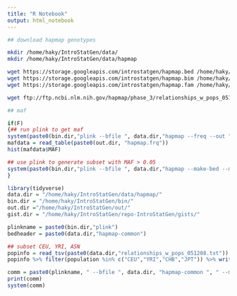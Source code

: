 ```yaml
---
title: "R Notebook"
output: html_notebook
---
```


```bash

## download hapmap genotypes

mkdir /home/haky/IntroStatGen/data/
mkdir /home/haky/IntroStatGen/data/hapmap

wget https://storage.googleapis.com/introstatgen/hapmap.bed /home/haky/IntroStatGen/data/hapmap
wget https://storage.googleapis.com/introstatgen/hapmap.bim /home/haky/IntroStatGen/data/hapmap
wget https://storage.googleapis.com/introstatgen/hapmap.fam /home/haky/IntroStatGen/data/hapmap

wget ftp://ftp.ncbi.nlm.nih.gov/hapmap/phase_3/relationships_w_pops_051208.txt /home/haky/IntroStatGen/data/hapmap/

## maf 

```

```r
if(F)
{## run plink to get maf
system(paste0(bin.dir,"plink --bfile ", data.dir,"hapmap --freq --out ",out.dir, "hapmap"))
mafdata = read_table(paste0(out.dir, "hapmap.frq"))
hist(mafdata$MAF)

## use plink to generate subset with MAF > 0.05
system(paste0(bin.dir,"plink --bfile ", data.dir,"hapmap --make-bed --maf 0.05 --chr 1-22 --out ",data.dir, "hapmap-common"))
}

```

```r
library(tidyverse)
data.dir = "/home/haky/IntroStatGen/data/hapmap/"
bin.dir = "/home/haky/IntroStatGen/bin/"
out.dir ="/home/haky/IntroStatGen/out/"
gist.dir = "/home/haky/IntroStatGen/repo-IntroStatGen/gists/"

```


```r

plinkname = paste0(bin.dir,"plink")
bedheader = paste0(data.dir,"hapmap-common")

## subset CEU, YRI, ASN
popinfo = read_tsv(paste0(data.dir,"relationships_w_pops_051208.txt"))
popinfo %>% filter(population %in% c("CEU","YRI","CHB","JPT")) %>% write_tsv(paste0(data.dir,"hapmap2.list.txt"))

comm = paste0(plinkname, " --bfile ", data.dir, "hapmap-common ", " --make-bed --keep ", data.dir,"hapmap2.list.txt ", " --maf 0.05 --out ", data.dir, "hapmap2-common")
print(comm)
system(comm)

```

